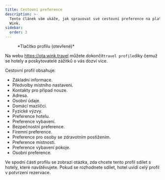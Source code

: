 ```yaml
---
title: Cestovní preference
description: >-
  Tento článek vám ukáže, jak spravovat své cestovní preference na platformě
  Wink.
sidebar:
  order: 3
---
```


<figure>
  <CloudinaryImage width="350" height="404" resize="scale" quality="best" alt="Tlačítko účtu po ověření" src="academy/account-button-auth-open" errorImage="noimage_opaque_nyrtl0.png" />

  <figcaption>*Tlačítko profilu (otevřené)*</figcaption>
</figure>


Na webu https://ota.wink.travel můžete dokončit`travel profile`díky čemuž se hotely a poskytovatelé zážitků o vás dozví více.

Cestovní profil obsahuje:

* Základní informace.
* Předvolby místního nastavení.
* Kontakty pro případ nouze.
* Adresa.
* Osobní údaje.
* Domácí mazlíčci.
* Fyzické výzvy.
* Preference hotelu.
* Preference vybavení.
* Bezpečnostní preference.
* Firemní preference.
* Preference pro osoby se zdravotním postižením.
* Preference místnosti.
* Preference vybavení pokoje.
* Osobní preference.

Ve spodní části profilu se zobrazí otázka, zda chcete tento profil sdílet s hotely, které navštěvujete. Pokud se rozhodnete sdílet, hotel uvidí celý profil v potvrzení rezervace.

